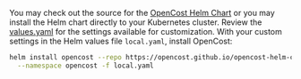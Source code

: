 You may check out the source for the [OpenCost Helm Chart](https://github.com/opencost/opencost-helm-chart/) or you may install the Helm chart directly to your Kubernetes cluster. Review the [values.yaml](https://github.com/opencost/opencost-helm-chart/blob/main/charts/opencost/values.yaml) for the settings available for customization. With your custom settings in the Helm values file `local.yaml`, install OpenCost:

```sh
helm install opencost --repo https://opencost.github.io/opencost-helm-chart opencost \
  --namespace opencost -f local.yaml
```
